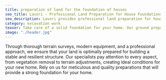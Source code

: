 ```yaml
---
title: preparation of land for the foundation of houses
seo_title: Lavori - Professional Land Preparation for House Foundations
seo_description: Lavori provides professional land preparation for house foundations. Trust us for quality and efficient work.
category: excavation work
teaser: Take care of a solid foundation for your home. Our ground preparation services for house construction combine expertise and care for every detail.
image: "./header.jpg"
---
```

<p>
Through thorough terrain surveys, modern equipment, and a professional approach, we ensure that your land is optimally prepared for building a stable and resilient structure. Our specialists pay attention to every aspect, from vegetation removal to terrain adjustments, creating ideal conditions for your new home. Rely on us for meticulous and quality preparations that will provide a strong foundation for your home.
</p>